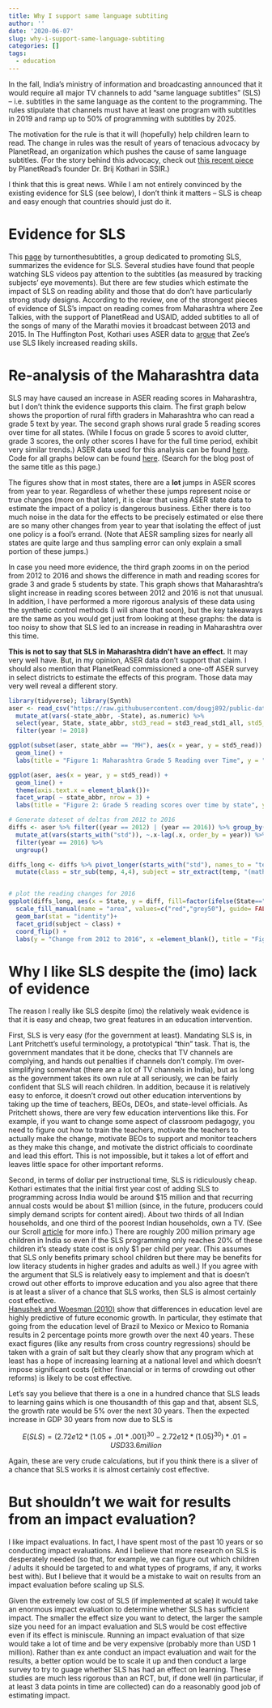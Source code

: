 ---
title: Why I support same language subtiting
author: ''
date: '2020-06-07'
slug: why-i-support-same-language-subtiting
categories: []
tags:
  - education
---

In the fall, India’s ministry of information and broadcasting announced that it would require all major TV channels to add “same language subtitles” (SLS) – i.e. subtitles in the same language as the content to the programming.  The rules stipulate that channels must have at least one program with subtitles in 2019 and ramp up to 50% of programming with subtitles by 2025.   

The motivation for the rule is that it will (hopefully) help children learn to read. 
The change in rules was the result of years of tenacious advocacy by PlanetRead, an organization which pushes the cause of same language subtitles. (For the story behind this advocacy, check out [this recent piece]( https://ssir.org/articles/entry/lifelong_reading_for_a_billion_people) by PlanetRead’s founder Dr. Brij Kothari in SSIR.) 

I think that this is great news. While I am not entirely convinced by the existing evidence for SLS (see below), I don’t think it matters – SLS is cheap and easy enough that countries should just do it.  

# Evidence for SLS

This [page](https://turnonthesubtitles.org/research/) by turnonthesubtitles, a group dedicated to promoting SLS, summarizes the evidence for SLS. Several studies have found that people watching SLS videos pay attention to the subtitles (as measured by tracking subjects' eye movements). But there are few studies which estimate the impact of SLS on reading ability and those that do don’t have particularly strong study designs. According to the review, one of the strongest pieces of evidence of SLS's impact on reading comes from Maharashtra where Zee Talkies, with the support of PlanetRead and USAID, added subtitles to all of the songs of many of the Marathi movies it broadcast between 2013 and 2015. In The Huffington Post, Kothari uses ASER data to [argue](https://www.huffpost.com/entry/what-caused-maharashtras-leap-in-reading_b_589d1277e4b0e172783a9a8f) that Zee’s use SLS likely increased reading skills.  

# Re-analysis of the Maharashtra data

SLS may have caused an increase in ASER reading scores in Maharashtra, but I don't think the evidence supports this claim. The first graph below shows the proportion of rural fifth graders in Maharashtra who can read a grade 5 text by year. The second graph shows rural grade 5 reading scores over time for all states. (While I focus on grade 5 scores to avoid clutter, grade 3 scores, the only other scores I have for the full time period, exhibit very similar trends.) ASER data used for this analysis can be found [here](https://raw.githubusercontent.com/dougj892/public-datasets/master/ASER%20trends%20over%20time.csv). Code for all graphs below can be found [here](https://github.com/dougj892/new_blog/tree/master/content/post). (Search for the blog post of the same title as this page.)

The figures show that in most states, there are a **lot** jumps in ASER scores from year to year.  Regardless of whether these jumps represent noise or true changes (more on that later), it is clear that using ASER state data to estimate the impact of a policy is dangerous business.  Either there is too much noise in the data for the effects to be precisely estimated or else there are so many other changes from year to year that isolating the effect of just one policy is a fool's errand. (Note that AESR sampling sizes for nearly all states are quite large and thus sampling error can only explain a small portion of these jumps.)

In case you need more evidence, the third graph zooms in on the period from 2012 to 2016 and shows the difference in math and reading scores for grade 3 and grade 5 students by state. This graph shows that Maharashtra’s slight increase in reading scores between 2012 and 2016 is not that unusual. In addition, I have performed a more rigorous analysis of these data using the synthetic control methods (I will share that soon), but the key takeaways are the same as you would get just from looking at these graphs: the data is too noisy to show that SLS led to an increase in reading in Maharashtra over this time. 

**This is not to say that SLS in Maharashtra didn't have an effect.** It may very well have. But, in my opinion, ASER data don't support that claim. I should also mention that PlanetRead commissioned a one-off ASER survey in select districts to estimate the effects of this program. Those data may very well reveal a different story. 

```{r setup, include=FALSE, message=FALSE} 
library(tidyverse); library(Synth)
aser <- read_csv("https://raw.githubusercontent.com/dougj892/public-datasets/master/ASER%20trends%20over%20time.csv") %>% 
  mutate_at(vars(-state_abbr, -State), as.numeric) %>% 
  select(year, State, state_abbr, std3_read = std3_read_std1_all, std5_read = std5_read_std2_all, std3_math  = std3_subtract_all, std5_math = std5_divis_all) %>%
  filter(year != 2018)
```

```{r echo =FALSE, message = FALSE}
ggplot(subset(aser, state_abbr == "MH"), aes(x = year, y = std5_read)) + 
  geom_line() +
  labs(title = "Figure 1: Maharashtra Grade 5 Reading over Time", y = "% rural grade 5 children can read grade 2 text")
```
```{r echo =FALSE, message = FALSE}
ggplot(aser, aes(x = year, y = std5_read)) +
  geom_line() +
  theme(axis.text.x = element_blank())+
  facet_wrap( ~ state_abbr, nrow = 3) +
  labs(title = "Figure 2: Grade 5 reading scores over time by state", y = "% rural grade 5 children can read grade 2 text")


```

```{r, echo = FALSE}
# Generate dateset of deltas from 2012 to 2016
diffs <- aser %>% filter((year == 2012) | (year == 2016)) %>% group_by(State) %>%
  mutate_at(vars(starts_with("std")), ~.x-lag(.x, order_by = year)) %>% 
  filter(year == 2016) %>% 
  ungroup()

diffs_long <- diffs %>% pivot_longer(starts_with("std"), names_to = "temp", values_to = "diff") %>% 
  mutate(class = str_sub(temp, 4,4), subject = str_extract(temp, "(math|read)"))


# plot the reading changes for 2016
ggplot(diffs_long, aes(x = State, y = diff, fill=factor(ifelse(State=="maharashtra","Highlighted","Normal")))) + 
  scale_fill_manual(name = "area", values=c("red","grey50"), guide= FALSE) +
  geom_bar(stat = "identity")+
  facet_grid(subject ~ class) +
  coord_flip() +
  labs(y = "Change from 2012 to 2016", x =element_blank(), title = "Figure 3: Change in ASER score 2012-2016 by state, subject and grade")

```


# Why I like SLS despite the (imo) lack of evidence

The reason I really like SLS despite (imo) the relatively weak evidence is that it is easy and cheap, two great features in an education intervention.

First, SLS is very easy (for the government at least).  Mandating SLS is, in Lant Pritchett’s useful terminology, a prototypical “thin” task. That is, the government mandates that it be done, checks that TV channels are complying, and hands out penalties if channels don’t comply. I'm over-simplifying somewhat (there are a lot of TV channels in India), but as long as the government takes its own rule at all seriously, we can be fairly confident that SLS will reach children. In addition, because it is relatively easy to enforce, it doesn’t crowd out other education interventions by taking up the time of teachers, BEOs, DEOs, and state-level officials. As Pritchett shows, there are very few education interventions like this.  For example, if you want to change some aspect of classroom pedagogy, you need to figure out how to train the teachers, motivate the teachers to actually make the change, motivate BEOs to support and monitor teachers as they make this change, and motivate the district officials to coordinate and lead this effort.  This is not impossible, but it takes a lot of effort and leaves little space for other important reforms.  

Second, in terms of dollar per instructional time, SLS is ridiculously cheap. Kothari estimates that the initial first year cost of adding SLS to programming across India would be around $15 million and that recurring annual costs would be about $1 million (since, in the future, producers could simply demand scripts for content aired). 
About two thirds of all Indian households, and one third of the poorest Indian households, own a TV.  (See our Scroll [article]( https://scroll.in/article/961937/small-screen-big-impact-educational-tv-could-be-indias-next-frontier-in-remote-learning) for more info.)
There are roughly 200 million primary age children in India so even if the SLS programming only reaches 20% of these children it’s steady state cost is only $1 per child per year.  (This assumes that SLS only benefits primary school children but there may be benefits for low literacy students in higher grades and adults as well.) 
If you agree with the argument that SLS is relatively easy to implement and that is doesn’t crowd out other efforts to improve education and you also agree that there is at least a sliver of a chance that SLS works, then SLS is almost certainly cost effective.  
[Hanushek and Woesman (2010)]( https://hanushek.stanford.edu/sites/default/files/publications/Hanushek%2BWoessmann%202010%20IntEncEduc%202.pdf) show that differences in education level are highly predictive of future economic growth.  In particular, they estimate that going from the education level of Brazil to Mexico or Mexico to Romania results in 2 percentage points more growth over the next 40 years.  These exact figures (like any results from cross country regressions) should be taken with a grain of salt but they clearly show that any program which at least has a hope of increasing learning at a national level and which doesn’t impose significant costs (either financial or in terms of crowding out other reforms) is likely to be cost effective. 

Let’s say you believe that there is a one in a hundred chance that SLS leads to learning gains which is one thousandth of this gap and that, absent SLS, the growth rate would be 5% over the next 30 years.  Then the expected increase in GDP 30 years from now due to SLS is

$$ E(SLS) = (2.72e12*(1.05+.01*.001)^{30}-2.72e12*(1.05)^{30})*.01 = USD 33.6 million $$

Again, these are very crude calculations, but if you think there is a sliver of a chance that SLS works it is almost certainly cost effective.  

# But shouldn't we wait for results from an impact evaluation?

I like impact evaluations.  In fact, I have spent most of the past 10 years or so conducting impact evaluations.  And I believe that more research on SLS is desperately needed (so that, for example, we can figure out which children / adults it should be targeted to and what types of programs, if any, it works best with).  But I believe that it would be a mistake to wait on results from an impact evaluation before scaling up SLS.

Given the extremely low cost of SLS (if implemented at scale) it would take an enormous impact evaluation to determine whether SLS has sufficient impact. The smaller the effect size you want to detect, the larger the sample size you need for an impact evaluation and SLS would be cost effective even if its effect is miniscule. Running an impact evaluation of that size would take a lot of time and be very expensive (probably more than USD 1 million). Rather than ex ante conduct an impact evaluation and wait for the results, a better option would be to scale it up and then conduct a large survey to try to guage whether SLS has had an effect on learning. These studies are much less rigorous than an RCT, but, if done well (in particular, if at least 3 data points in time are collected) can do a reasonably good job of estimating impact. 








